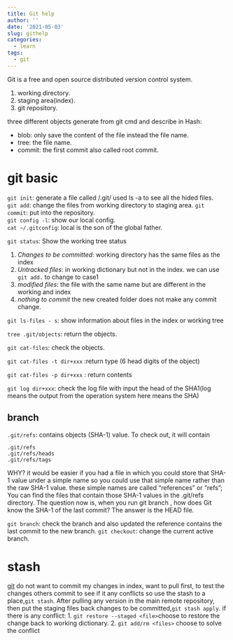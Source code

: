 ```yaml
---
title: Git help
author: ''
date: '2021-05-03'
slug: githelp
categories:
  - learn
tags:
  - git
---
```


Git is a free and open source distributed version control system. 

1. working directory.  
2. staging area(index).
3. git repository.

three different objects generate from git cmd and describe in Hash:  

* blob: only save the content of the file instead the file name. 
* tree: the file name. 
* commit: the first commit also called root commit.

#  git basic

`git init`: generate a file called /.git/ used  ls -a to see all the hided files.  
`git add`:  change the files from working directory to staging area. 
`git commit`: put into the repository.  
`git config -l`: show our local config.  
`cat ~/.gitconfig`: local is the son of the global father. 

`git status`:  Show the working tree status

1. _Changes to be committed_: working directory has the same files as the index
2. _Untracked files_: in working dictionary but not in the index. we can use `git add.` to change to case1
3. _modified files_: the file with the same name but are different in the working and index 
4. _nothing to commit_ the new created folder does not make any commit change. 

`git ls-files - s`: show information about files in the index or working tree

`tree .git/objects`: return the objects. 

`git cat-files`: check the objects. 

`git cat-files -t dir+xxx` :return type (6 head digits of the object)

`git cat-files -p dir+xxx` : return contents

`git log dir+xxx`: check the log file with input the head of the SHA1(log means the output from the operation system here means the SHA)


##  branch

`.git/refs`: contains objects (SHA-1) value. To check out, it will contain 

```
.git/refs
.git/refs/heads
.git/refs/tags
```

WHY? 
it would be easier if you had a file in which you could store that SHA-1 value
under a simple name so you could use that simple name rather than the raw SHA-1 value. 
these simple names are called “references” or “refs”; 
You can find the files that contain those SHA-1 values in the .git/refs directory. 
The question now is, when you run git branch <branch>, how does Git know the SHA-1 of the last commit? 
The answer is the HEAD file.

`git branch`: check the branch and also updated the reference contains the last commit to the new branch. 
`git checkout`: change the current active branch.

# stash
[git](https://git-scm.com/book/en/v2/Git-Tools-Stashing-and-Cleaning)
do not want to commit my changes in index, want to pull first, to test the changes others commit to see if it any conflicts
so use the stash to a place,`git stash`. After pulling any version in the main remote repository, then put the staging files back changes to be committed,`git stash apply`. if there is any conflict: 
1. `git restore --staged <file>`choose to restore the change back to working dictionary.
2. `git add/rm <files>`  choose to solve the conflict 

